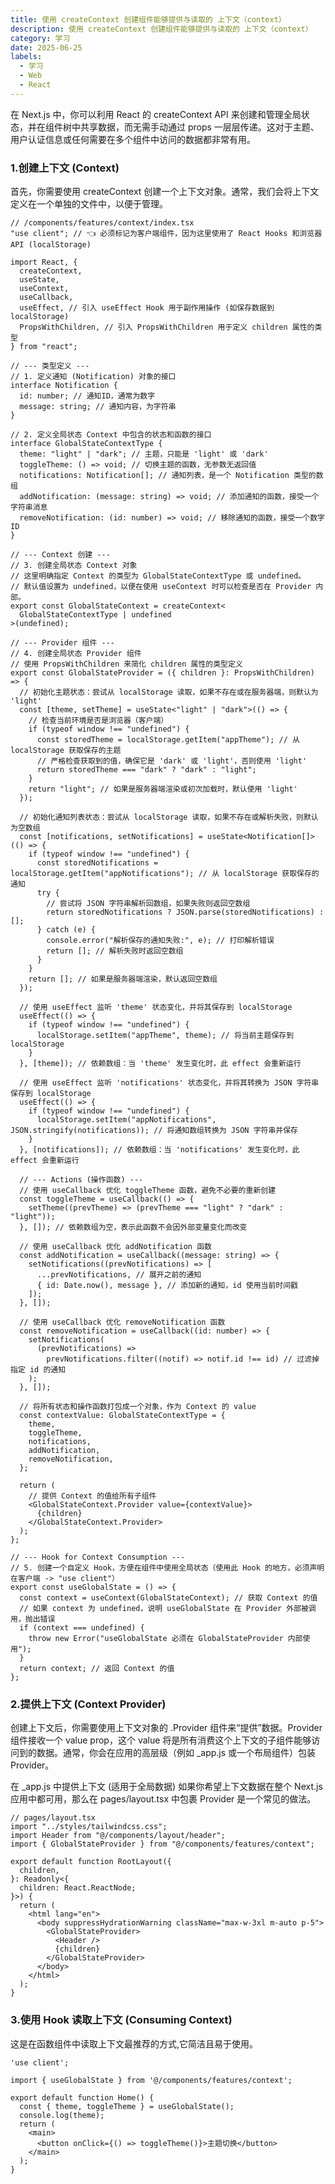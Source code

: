 ```yaml
---
title: 使用 createContext 创建组件能够提供与读取的 上下文（context）
description: 使用 createContext 创建组件能够提供与读取的 上下文（context）
category: 学习
date: 2025-06-25
labels:
  - 学习
  - Web
  - React
---
```


在 Next.js 中，你可以利用 React 的 createContext API 来创建和管理全局状态，并在组件树中共享数据，而无需手动通过 props 一层层传递。这对于主题、用户认证信息或任何需要在多个组件中访问的数据都非常有用。

### 1.创建上下文 (Context)

首先，你需要使用 createContext 创建一个上下文对象。通常，我们会将上下文定义在一个单独的文件中，以便于管理。

```tsx
// /components/features/context/index.tsx
"use client"; // 👈 必须标记为客户端组件，因为这里使用了 React Hooks 和浏览器 API (localStorage)

import React, {
  createContext,
  useState,
  useContext,
  useCallback,
  useEffect, // 引入 useEffect Hook 用于副作用操作 (如保存数据到 localStorage)
  PropsWithChildren, // 引入 PropsWithChildren 用于定义 children 属性的类型
} from "react";

// --- 类型定义 ---
// 1. 定义通知 (Notification) 对象的接口
interface Notification {
  id: number; // 通知ID，通常为数字
  message: string; // 通知内容，为字符串
}

// 2. 定义全局状态 Context 中包含的状态和函数的接口
interface GlobalStateContextType {
  theme: "light" | "dark"; // 主题，只能是 'light' 或 'dark'
  toggleTheme: () => void; // 切换主题的函数，无参数无返回值
  notifications: Notification[]; // 通知列表，是一个 Notification 类型的数组
  addNotification: (message: string) => void; // 添加通知的函数，接受一个字符串消息
  removeNotification: (id: number) => void; // 移除通知的函数，接受一个数字ID
}

// --- Context 创建 ---
// 3. 创建全局状态 Context 对象
// 这里明确指定 Context 的类型为 GlobalStateContextType 或 undefined。
// 默认值设置为 undefined，以便在使用 useContext 时可以检查是否在 Provider 内部。
export const GlobalStateContext = createContext<
  GlobalStateContextType | undefined
>(undefined);

// --- Provider 组件 ---
// 4. 创建全局状态 Provider 组件
// 使用 PropsWithChildren 来简化 children 属性的类型定义
export const GlobalStateProvider = ({ children }: PropsWithChildren) => {
  // 初始化主题状态：尝试从 localStorage 读取，如果不存在或在服务器端，则默认为 'light'
  const [theme, setTheme] = useState<"light" | "dark">(() => {
    // 检查当前环境是否是浏览器（客户端）
    if (typeof window !== "undefined") {
      const storedTheme = localStorage.getItem("appTheme"); // 从 localStorage 获取保存的主题
      // 严格检查获取到的值，确保它是 'dark' 或 'light'，否则使用 'light'
      return storedTheme === "dark" ? "dark" : "light";
    }
    return "light"; // 如果是服务器端渲染或初次加载时，默认使用 'light'
  });

  // 初始化通知列表状态：尝试从 localStorage 读取，如果不存在或解析失败，则默认为空数组
  const [notifications, setNotifications] = useState<Notification[]>(() => {
    if (typeof window !== "undefined") {
      const storedNotifications = localStorage.getItem("appNotifications"); // 从 localStorage 获取保存的通知
      try {
        // 尝试将 JSON 字符串解析回数组，如果失败则返回空数组
        return storedNotifications ? JSON.parse(storedNotifications) : [];
      } catch (e) {
        console.error("解析保存的通知失败:", e); // 打印解析错误
        return []; // 解析失败时返回空数组
      }
    }
    return []; // 如果是服务器端渲染，默认返回空数组
  });

  // 使用 useEffect 监听 'theme' 状态变化，并将其保存到 localStorage
  useEffect(() => {
    if (typeof window !== "undefined") {
      localStorage.setItem("appTheme", theme); // 将当前主题保存到 localStorage
    }
  }, [theme]); // 依赖数组：当 'theme' 发生变化时，此 effect 会重新运行

  // 使用 useEffect 监听 'notifications' 状态变化，并将其转换为 JSON 字符串保存到 localStorage
  useEffect(() => {
    if (typeof window !== "undefined") {
      localStorage.setItem("appNotifications", JSON.stringify(notifications)); // 将通知数组转换为 JSON 字符串并保存
    }
  }, [notifications]); // 依赖数组：当 'notifications' 发生变化时，此 effect 会重新运行

  // --- Actions (操作函数) ---
  // 使用 useCallback 优化 toggleTheme 函数，避免不必要的重新创建
  const toggleTheme = useCallback(() => {
    setTheme((prevTheme) => (prevTheme === "light" ? "dark" : "light"));
  }, []); // 依赖数组为空，表示此函数不会因外部变量变化而改变

  // 使用 useCallback 优化 addNotification 函数
  const addNotification = useCallback((message: string) => {
    setNotifications((prevNotifications) => [
      ...prevNotifications, // 展开之前的通知
      { id: Date.now(), message }, // 添加新的通知，id 使用当前时间戳
    ]);
  }, []);

  // 使用 useCallback 优化 removeNotification 函数
  const removeNotification = useCallback((id: number) => {
    setNotifications(
      (prevNotifications) =>
        prevNotifications.filter((notif) => notif.id !== id) // 过滤掉指定 id 的通知
    );
  }, []);

  // 将所有状态和操作函数打包成一个对象，作为 Context 的 value
  const contextValue: GlobalStateContextType = {
    theme,
    toggleTheme,
    notifications,
    addNotification,
    removeNotification,
  };

  return (
    // 提供 Context 的值给所有子组件
    <GlobalStateContext.Provider value={contextValue}>
      {children}
    </GlobalStateContext.Provider>
  );
};

// --- Hook for Context Consumption ---
// 5. 创建一个自定义 Hook，方便在组件中使用全局状态（使用此 Hook 的地方，必须声明在客户端 -> "use client"）
export const useGlobalState = () => {
  const context = useContext(GlobalStateContext); // 获取 Context 的值
  // 如果 context 为 undefined，说明 useGlobalState 在 Provider 外部被调用，抛出错误
  if (context === undefined) {
    throw new Error("useGlobalState 必须在 GlobalStateProvider 内部使用");
  }
  return context; // 返回 Context 的值
};
```

### 2.提供上下文 (Context Provider)

创建上下文后，你需要使用上下文对象的 .Provider 组件来“提供”数据。Provider 组件接收一个 value prop，这个 value 将是所有消费这个上下文的子组件能够访问到的数据。通常，你会在应用的高层级（例如 _app.js 或一个布局组件）包装 Provider。

在 _app.js 中提供上下文 (适用于全局数据)
如果你希望上下文数据在整个 Next.js 应用中都可用，那么在 pages/layout.tsx 中包裹 Provider 是一个常见的做法。

```tsx
// pages/layout.tsx
import "../styles/tailwindcss.css";
import Header from "@/components/layout/header";
import { GlobalStateProvider } from "@/components/features/context";

export default function RootLayout({
  children,
}: Readonly<{
  children: React.ReactNode;
}>) {
  return (
    <html lang="en">
      <body suppressHydrationWarning className="max-w-3xl m-auto p-5">
        <GlobalStateProvider>
          <Header />
          {children}
        </GlobalStateProvider>
      </body>
    </html>
  );
}
```

### 3.使用 Hook 读取上下文 (Consuming Context)

这是在函数组件中读取上下文最推荐的方式,它简洁且易于使用。

```tsx
'use client';

import { useGlobalState } from '@/components/features/context';

export default function Home() {
  const { theme, toggleTheme } = useGlobalState();
  console.log(theme);
  return (
    <main>
      <button onClick={() => toggleTheme()}>主题切换</button>
    </main>
  );
}
```